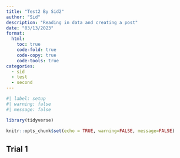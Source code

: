 ```yaml
---
title: "Test2 By Sid2"
author: "Sid"
description: "Reading in data and creating a post"
date: "03/13/2023"
format:
  html:
    toc: true
    code-fold: true
    code-copy: true
    code-tools: true
categories:
  - sid
  - test
  - second
---
```


```r
#| label: setup
#| warning: false
#| message: false

library(tidyverse)

knitr::opts_chunk$set(echo = TRUE, warning=FALSE, message=FALSE)
```

## Trial 1
